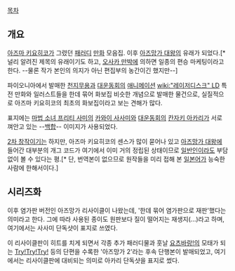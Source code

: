 [[목차]]

== 개요 ==
[[아즈마 키요히코]]가 그렸던 [[패러디]] [[만화]] 모음집. 이후 [[아즈망가 대왕]]의 유래가 되었다.[* 널리 알려진 제목의 유래이기도 하고, [[오사카 만박]]에 의하면 일종의 편승 마케팅이라고 한다. --물론 작가 본인의 의지가 아닌 편집부의 농간이긴 했지만--]

파이오니아에서 발매한 [[천지무용]]과 [[대운동회]]의 [[애니메이션]] [[wiki:"레이저디스크" LD]] 특전 만화와 일러스트들을 한데 묶어 화보집 비슷한 개념으로 발매한 물건으로, 실질적으로 아즈마 키요히코의 최초의 화보집이라고 보는 견해가 많다.

표지에는 [[마법 소녀 프리티 사미]]의 [[카와이 사사미]]와 [[대운동회]]의 [[칸자키 아카리]]가 서로 껴안고 있는 --[[백합]]-- 이미지가 사용되었다.

[[2차 창작]]이기는 하지만, 아즈마 키요히코의 센스가 많이 묻어나 있고 [[아즈망가 대왕]]에 들어간 대부분의 개그 코드가 여기에서 이미 거의 정립된 상태이므로 [[일반인]]이라도 부담없이 볼 수 있다는 평.[* 단, 번역본이 없으므로 원작들을 미리 접해 본 [[일본어]]가 능숙한 사람에 한해서이다.]

== 시리즈화 ==
이후 염가판 버전인 아즈망가 리사이클이 나왔는데, '한데 묶어 염가판으로 재판'했다는 의미라고 한다. 그에 따라 사용된 종이도 원판보다 질이 떨어지는 재생지(...)라고 하며, 여기에서는 사사미 단독샷이 표지로 쓰였다.

이 리사이클판이 히트를 치게 되면서 각종 추가 패러디물과 훗날 [[요츠바랑!]]의 모태가 되는 [[Try!Try!Try!]] 등의 단편을 수록한 '아즈망가 2'라는 후속 단행본이 발매되었고, 여기에서는 리사이클판에 대비되는 의미로 아카리 단독샷을 표지로 썼다.
